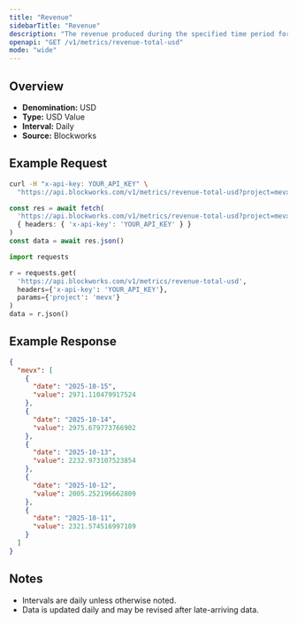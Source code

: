 ```yaml
---
title: "Revenue"
sidebarTitle: "Revenue"
description: "The revenue produced during the specified time period for given project."
openapi: "GET /v1/metrics/revenue-total-usd"
mode: "wide"
---
```


## Overview

- **Denomination:** USD
- **Type:** USD Value
- **Interval:** Daily
- **Source:** Blockworks

## Example Request

<CodeGroup>

```bash cURL
curl -H "x-api-key: YOUR_API_KEY" \
  "https://api.blockworks.com/v1/metrics/revenue-total-usd?project=mevx"
```

```typescript TypeScript
const res = await fetch(
  'https://api.blockworks.com/v1/metrics/revenue-total-usd?project=mevx',
  { headers: { 'x-api-key': 'YOUR_API_KEY' } }
)
const data = await res.json()
```

```python Python
import requests

r = requests.get(
  'https://api.blockworks.com/v1/metrics/revenue-total-usd',
  headers={'x-api-key': 'YOUR_API_KEY'},
  params={'project': 'mevx'}
)
data = r.json()
```

</CodeGroup>

## Example Response

```json
{
  "mevx": [
    {
      "date": "2025-10-15",
      "value": 2971.110479917524
    },
    {
      "date": "2025-10-14",
      "value": 2975.679773766902
    },
    {
      "date": "2025-10-13",
      "value": 2232.973107523854
    },
    {
      "date": "2025-10-12",
      "value": 2005.252196662809
    },
    {
      "date": "2025-10-11",
      "value": 2321.574516997189
    }
  ]
}
```

## Notes
- Intervals are daily unless otherwise noted.
- Data is updated daily and may be revised after late-arriving data.